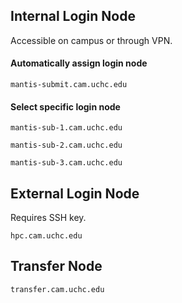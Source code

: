 
## Internal Login Node
Accessible on campus or through VPN.

#### Automatically assign login node
`mantis-submit.cam.uchc.edu`

#### Select specific login node 
`mantis-sub-1.cam.uchc.edu`

`mantis-sub-2.cam.uchc.edu`

`mantis-sub-3.cam.uchc.edu`

## External Login Node
Requires SSH key.

`hpc.cam.uchc.edu`

## Transfer Node
`transfer.cam.uchc.edu`
